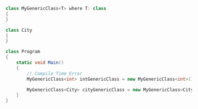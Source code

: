 ```csharp
class MyGenericClass<T> where T: class
{
}

class City
{
}

class Program
{
    static void Main()
    {
        // Compile Time Error
        MyGenericClass<int> intGenericClass = new MyGenericClass<int>(10);

        MyGenericClass<City> cityGenericClass = new MyGenericClass<City>(new City());
    }
}
```
